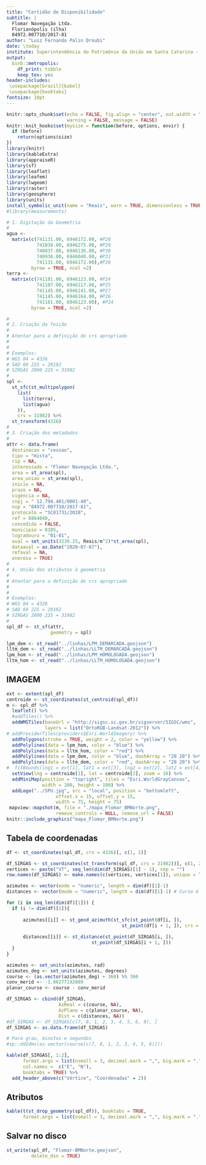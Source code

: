 ```yaml
---
title: "Certidão de Disponibilidade"
subtitle: |
  Flomar Navegação Ltda.   
  Florianópolis (ilha)  
  04972.007710/2017-81
author: "Luiz Fernando Palin Droubi"
date: \today
institute: Superintendência do Patrimônio da União em Santa Catarina - SPU/SC
output: 
  binb::metropolis:
    df_print: tibble
    keep_tex: yes
header-includes:
 \usepackage[brazil]{babel}
 \usepackage{booktabs}
fontsize: 10pt
---
```


```r
knitr::opts_chunk$set(echo = FALSE, fig.align = "center", out.width = "100%", 
                      warning = FALSE, message = FALSE)
knitr::knit_hooks$set(mysize = function(before, options, envir) {
  if (before) 
    return(options$size)
})
library(knitr)
library(kableExtra)
library(appraiseR)
library(sf)
library(leaflet)
library(leafem)
library(lwgeom)
library(raster)
library(geosphere)
library(units)
install_symbolic_unit(name = "Reais", warn = TRUE, dimensionless = TRUE)
#library(measurements)
```

```r
# 1. Digitação da Geometria
#  
agua <- 
  matrix(c(741131.00, 6946172.00, #P28
           741030.00, 6946275.00, #P29
           740837.00, 6946136.00, #P30
           740936.00, 6946040.00, #P31
           741131.00, 6946172.00),#P28
         byrow = TRUE, ncol =2) 
terra <- 
  matrix(c(741101.00, 6946123.00, #P24 
           741107.00, 6946117.00, #P25
           741145.00, 6946141.00, #P27
           741145.00, 6946164.00, #P26
           741101.00, 6946123.00), #P24 
         byrow = TRUE, ncol =2) 

#
# 2. Criação da feição  
#
# Atentar para a definição do crs apropriado
# 
#
# Exemplos:
# WGS 84 = 4326
# SAD 69 22S = 29192
# SIRGAS 2000 22S = 31982
#
spl <- 
  st_sfc(st_multipolygon(
    list(
      list(terra),
      list(agua)
    )), 
    crs = 31982) %>% 
  st_transform(4326)
#
# 3. Criação dos metadados  
#
attr <- data.frame(
  destinacao = "cessao",
  tipo = "mista",
  rip = NA,
  interessado = "Flomar Navegação Ltda.",
  area = st_area(spl),
  area_uniao = st_area(spl),
  inicio = NA,
  prazo = NA,
  vigencia = NA,
  cnpj = " 12.794.401/0001-40",
  nup = "04972.007710/2017-81",
  protocolo = "SC01731/2020",
  ref = 8864040,
  concedida = FALSE,
  municipio = 8105,
  logradouro = "01-01",
  aval = set_units(3239.25, Reais/m^2)*st_area(spl),
  dataaval = as.Date("2020-07-07"),
  refaval = NA,
  onerosa = TRUE)
#
# 4. União dos atributos à geometria
#
# Atentar para a definição do crs apropriado
# 
#
# Exemplos:
# WGS 84 = 4326
# SAD 69 22S = 29192
# SIRGAS 2000 22S = 31982
#
spl_df <- st_sf(attr,
                geometry = spl)
```

```r
lpm_dem <- st_read("../linhas/LPM_DEMARCADA.geojson")
lltm_dem <- st_read("../linhas/LLTM_DEMARCADA.geojson")
lpm_hom <- st_read("../linhas/LPM_HOMOLOGADA.geojson")
lltm_hom <- st_read("../linhas/LLTM_HOMOLOGADA.geojson")
```


## IMAGEM

```r
ext <- extent(spl_df)
centroide <- st_coordinates(st_centroid(spl_df))
m <- spl_df %>%
  leaflet() %>%
  #addTiles() %>%
  addWMSTiles(baseUrl = "http://sigsc.sc.gov.br/sigserver/SIGSC/wms", 
              layers = list("OrtoRGB-Landsat-2012")) %>%
# addProviderTiles(providers$Esri.WorldImagery) %>%
  addPolygons(stroke = TRUE, weight = 2, color = "yellow") %>%
  addPolylines(data = lpm_hom, color = "blue") %>% 
  addPolylines(data = lltm_hom, color = "red") %>% 
  addPolylines(data = lpm_dem, color = "blue", dashArray = "20 20") %>% 
  addPolylines(data = lltm_dem, color = "red", dashArray = "20 20") %>% 
#  fitBounds(lng1 = ext[1], lat1 = ext[3], lng2 = ext[2], lat2 = ext[4]) %>% 
  setView(lng = centroide[1], lat = centroide[2], zoom = 16) %>% 
  addMiniMap(position = "topright", tiles = "Esri.WorldGrayCanvas",
             width = 100, height = 100) %>% 
  addLogo("../SPU.jpg", src = "local", position = "bottomleft", 
                  offset.x = 15, offset.y = 15, 
                  width = 75, height = 75)
 mapview::mapshot(m, file = "./mapa_Flomar_BMNorte.png", 
                  remove_controls = NULL, remove_url = FALSE)
knitr::include_graphics("mapa_Flomar_BMNorte.png")
```

## Tabela de coordenadas

```r
df <- st_coordinates(spl_df, crs = 4326)[, c(1, 2)]

df_SIRGAS <- st_coordinates(st_transform(spl_df, crs = 31982))[, c(1, 2)]
vertices <- paste("VT", seq_len(dim(df_SIRGAS)[1] - 1), sep = "")
row.names(df_SIRGAS) <- make.names(c(vertices, vertices[1]), unique = TRUE)

azimutes <- vector(mode = "numeric", length = dim(df)[1]-1)
distances <- vector(mode = "numeric", length = dim(df)[1]-1) # Curso é o azimute de 0 a 360

for (i in seq_len(dim(df)[1])) {
  if (i != dim(df)[1]){
    
      azimutes[[i]] <- st_geod_azimuth(st_sfc(st_point(df[i, ]), 
                                          st_point(df[i + 1, ]), crs = 4326))
      
      distances[[i]] <- st_distance(st_point(df_SIRGAS[i, ]),
                               st_point(df_SIRGAS[i + 1, ]))
  }
}

azimutes <- set_units(azimutes, rad)
azimutes_deg <- set_units(azimutes, degrees)
course <- (as.vector(azimutes_deg) + 360) %% 360
conv_merid <- -1.06277192089
planar_course <- course - conv_merid

df_SIRGAS <- cbind(df_SIRGAS, 
                   AzReal = c(course, NA),
                   AzPlano = c(planar_course, NA),
                   Dist = c(distances, NA))
#df_SIRGAS <- df_SIRGAS[c(7, 8, 1, 2, 3, 4, 5, 6, 9), ]
df_SIRGAS <- as.data.frame(df_SIRGAS)

# Para grau, minutos e segundos
#sp::dd2dms(as.vector(course[c(7, 8, 1, 2, 3, 4, 5, 6)]))

kable(df_SIRGAS[, 1:2], 
      format.args = list(nsmall = 3, decimal.mark = ",", big.mark = "."),
      col.names =  c("E", "N"),
      booktabs = TRUE) %>%
  add_header_above(c("Vértice", "Coordenadas" = 2)) 
```


## Atributos

```r
kable(t(st_drop_geometry(spl_df)), booktabs = TRUE, 
      format.args = list(nsmall = 3, decimal.mark = ",", big.mark = "."))
```


## Salvar no disco

```r
st_write(spl_df, "Flomar-BMNorte.geojson", 
         delete_dsn = TRUE)
```

